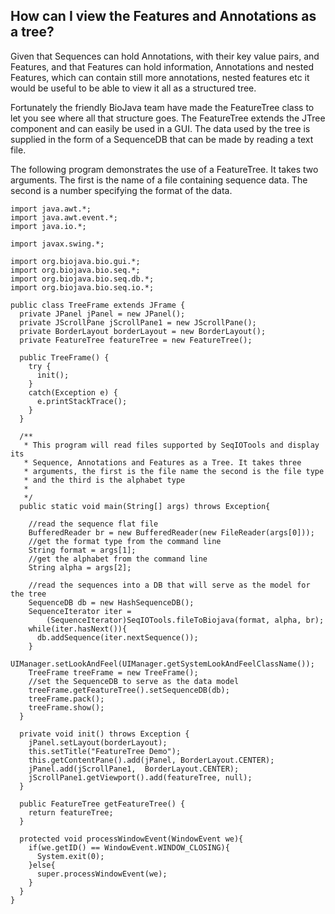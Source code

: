 == How can I view the Features and Annotations as a tree? ==

Given that Sequences can hold Annotations, with their key value pairs, and Features, and that Features can hold information, Annotations and nested Features, which can contain still more annotations, nested features etc it would be useful to be able to view it all as a structured tree.

Fortunately the friendly BioJava team have made the FeatureTree class to let you see where all that structure goes. The FeatureTree extends the JTree component and can easily be used in a GUI. The data used by the tree is supplied in the form of a SequenceDB that can be made by reading a text file.

The following program demonstrates the use of a FeatureTree. It takes two arguments. The first is the name of a file containing sequence data. The second is a number specifying the format of the data.

<pre>
import java.awt.*;
import java.awt.event.*;
import java.io.*;

import javax.swing.*;

import org.biojava.bio.gui.*;
import org.biojava.bio.seq.*;
import org.biojava.bio.seq.db.*;
import org.biojava.bio.seq.io.*;

public class TreeFrame extends JFrame {
  private JPanel jPanel = new JPanel();
  private JScrollPane jScrollPane1 = new JScrollPane();
  private BorderLayout borderLayout = new BorderLayout();
  private FeatureTree featureTree = new FeatureTree();

  public TreeFrame() {
    try {
      init();
    }
    catch(Exception e) {
      e.printStackTrace();
    }
  }

  /**
   * This program will read files supported by SeqIOTools and display its
   * Sequence, Annotations and Features as a Tree. It takes three
   * arguments, the first is the file name the second is the file type
   * and the third is the alphabet type
   *
   */
  public static void main(String[] args) throws Exception{

    //read the sequence flat file
    BufferedReader br = new BufferedReader(new FileReader(args[0]));
    //get the format type from the command line
    String format = args[1];
    //get the alphabet from the command line
    String alpha = args[2];

    //read the sequences into a DB that will serve as the model for the tree
    SequenceDB db = new HashSequenceDB();
    SequenceIterator iter =
        (SequenceIterator)SeqIOTools.fileToBiojava(format, alpha, br);
    while(iter.hasNext()){
      db.addSequence(iter.nextSequence());
    }
    UIManager.setLookAndFeel(UIManager.getSystemLookAndFeelClassName());
    TreeFrame treeFrame = new TreeFrame();
    //set the SequenceDB to serve as the data model
    treeFrame.getFeatureTree().setSequenceDB(db);
    treeFrame.pack();
    treeFrame.show();
  }

  private void init() throws Exception {
    jPanel.setLayout(borderLayout);
    this.setTitle("FeatureTree Demo");
    this.getContentPane().add(jPanel, BorderLayout.CENTER);
    jPanel.add(jScrollPane1,  BorderLayout.CENTER);
    jScrollPane1.getViewport().add(featureTree, null);
  }

  public FeatureTree getFeatureTree() {
    return featureTree;
  }

  protected void processWindowEvent(WindowEvent we){
    if(we.getID() == WindowEvent.WINDOW_CLOSING){
      System.exit(0);
    }else{
      super.processWindowEvent(we);
    }
  }
}
</pre>